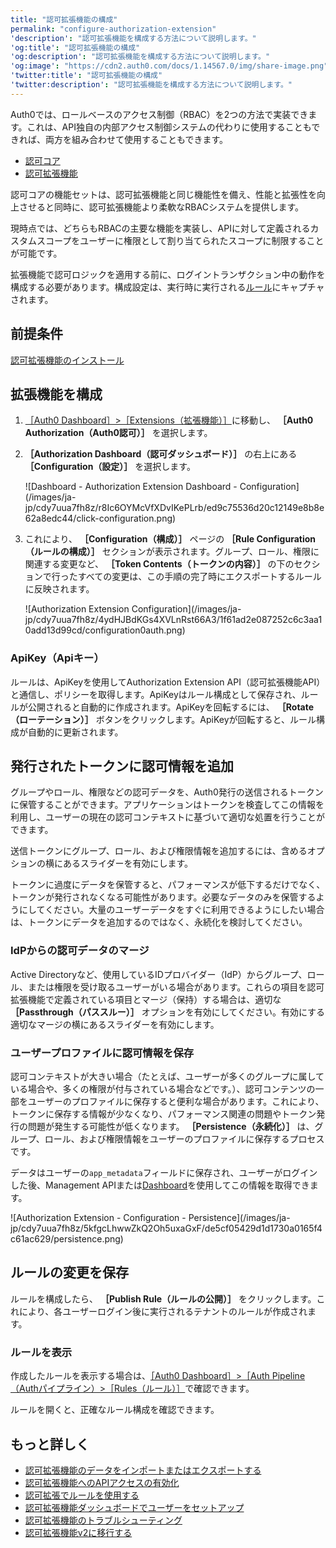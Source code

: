 ```yaml
---
title: "認可拡張機能の構成"
permalink: "configure-authorization-extension"
'description': "認可拡張機能を構成する方法について説明します。"
'og:title': "認可拡張機能の構成"
'og:description': "認可拡張機能を構成する方法について説明します。"
'og:image': "https://cdn2.auth0.com/docs/1.14567.0/img/share-image.png"
'twitter:title': "認可拡張機能の構成"
'twitter:description': "認可拡張機能を構成する方法について説明します。"
---
```


<Callout icon="file-lines" color="#0EA5E9" iconType="regular">

Auth0では、ロールベースのアクセス制御（RBAC）を2つの方法で実装できます。これは、API独自の内部アクセス制御システムの代わりに使用することもできれば、両方を組み合わせて使用することもできます。

* [認可コア](/ja-jp/manage-users/access-control/rbac)
* [認可拡張機能](/ja-jp/customize/extensions/authorization-extension)

認可コアの機能セットは、認可拡張機能と同じ機能性を備え、性能と拡張性を向上させると同時に、認可拡張機能より柔軟なRBACシステムを提供します。

現時点では、どちらもRBACの主要な機能を実装し、APIに対して定義されるカスタムスコープをユーザーに権限として割り当てられたスコープに制限することが可能です。

</Callout>

拡張機能で認可ロジックを適用する前に、ログイントランザクション中の動作を構成する必要があります。構成設定は、実行時に実行される[ルール](/ja-jp/customize/rules)にキャプチャされます。

## 前提条件

[認可拡張機能のインストール](/ja-jp/customize/extensions/authorization-extension/migrate-to-authorization-extension-v2)

## 拡張機能を構成

1. [［Auth0 Dashboard］>［Extensions（拡張機能）］](https://manage.auth0.com/#/extensions)に移動し、 **［Auth0 Authorization（Auth0認可）］** を選択します。
2. **［Authorization Dashboard（認可ダッシュボード）］** の右上にある **［Configuration（設定）］** を選択します。

   <Frame>![Dashboard - Authorization Extension Dashboard - Configuration](/images/ja-jp/cdy7uua7fh8z/r8Ic6OYMcVfXDvIKePLrb/ed9c75536d20c12149e8b8e62a8edc44/click-configuration.png)</Frame>

3. これにより、 **［Configuration（構成）］** ページの **［Rule Configuration（ルールの構成）］** セクションが表示されます。グループ、ロール、権限に関連する変更など、 **［Token Contents（トークンの内容）］** の下のセクションで行ったすべての変更は、この手順の完了時にエクスポートするルールに反映されます。

   <Frame>![Authorization Extension Configuration](/images/ja-jp/cdy7uua7fh8z/4ydHJBdKGs4XVLnRst66A3/1f61ad2e087252c6c3aa10add13d99cd/configuration0auth.png)</Frame>

### ApiKey（Apiキー）

ルールは、ApiKeyを使用してAuthorization Extension API（認可拡張機能API）と通信し、ポリシーを取得します。ApiKeyはルール構成として保存され、ルールが公開されると自動的に作成されます。ApiKeyを回転するには、 **［Rotate（ローテーション）］** ボタンをクリックします。ApiKeyが回転すると、ルール構成が自動的に更新されます。

## 発行されたトークンに認可情報を追加

グループやロール、権限などの認可データを、Auth0発行の送信されるトークンに保管することができます。アプリケーションはトークンを検査してこの情報を利用し、ユーザーの現在の認可コンテキストに基づいて適切な処置を行うことができます。

送信トークンにグループ、ロール、および権限情報を追加するには、含めるオプションの横にあるスライダーを有効にします。

<Warning>

トークンに過度にデータを保管すると、パフォーマンスが低下するだけでなく、トークンが発行されなくなる可能性があります。必要なデータのみを保管するようにしてください。大量のユーザーデータをすぐに利用できるようにしたい場合は、トークンにデータを追加するのではなく、永続化を検討してください。

</Warning>

### IdPからの認可データのマージ

Active Directoryなど、使用しているIDプロバイダー（<Tooltip data-tooltip-id="react-containers-DefinitionTooltip-2" href="/ja-jp/glossary?term=idp" tip="IDプロバイダー（IdP）: デジタルIDを保存および管理するサービス。" cta="用語集の表示">IdP</Tooltip>）からグループ、ロール、または権限を受け取るユーザーがいる場合があります。これらの項目を認可拡張機能で定義されている項目とマージ（保持）する場合は、適切な **［Passthrough（パススルー）］** オプションを有効にしてください。有効にする適切なマージの横にあるスライダーを有効にします。

### ユーザープロファイルに認可情報を保存

認可コンテキストが大きい場合（たとえば、ユーザーが多くのグループに属している場合や、多くの権限が付与されている場合などです。）、認可コンテンツの一部をユーザーのプロファイルに保存すると便利な場合があります。これにより、トークンに保存する情報が少なくなり、パフォーマンス関連の問題やトークン発行の問題が発生する可能性が低くなります。 **［Persistence（永続化）］** は、グループ、ロール、および権限情報をユーザーのプロファイルに保存するプロセスです。

データはユーザーの`app_metadata`フィールドに保存され、ユーザーがログインした後、<Tooltip data-tooltip-id="react-containers-DefinitionTooltip-0" href="/ja-jp/glossary?term=management-api" tip="Management API: 顧客が管理タスクを実行できるようにするための製品。" cta="用語集の表示">Management API</Tooltip>または[Dashboard](https://manage.auth0.com/#/users)を使用してこの情報を取得できます。

<Frame>![Authorization Extension - Configuration - Persistence](/images/ja-jp/cdy7uua7fh8z/5kfgcLhwwZkQ2Oh5uxaGxF/de5cf05429d1d1730a0165f4c61ac629/persistence.png)</Frame>

## ルールの変更を保存

ルールを構成したら、 **［Publish Rule（ルールの公開）］** をクリックします。これにより、各ユーザーログイン後に実行されるテナントのルールが作成されます。

### ルールを表示

作成したルールを表示する場合は、[［Auth0 Dashboard］>［Auth Pipeline（Authパイプライン）>［Rules（ルール）］](https://manage.auth0.com/#/rules)で確認できます。

ルールを開くと、正確なルール構成を確認できます。

## もっと詳しく

* [認可拡張機能のデータをインポートまたはエクスポートする](/ja-jp/customize/extensions/authorization-extension/import-and-export-authorization-extension-data)
* [認可拡張機能へのAPIアクセスの有効化](/ja-jp/customize/extensions/authorization-extension/enable-api-access-to-authorization-extension)
* [認可拡張でルールを使用する](/ja-jp/customize/extensions/authorization-extension/use-rules-with-the-authorization-extension)
* [認可拡張機能ダッシュボードでユーザーをセットアップ](/ja-jp/customize/extensions/authorization-extension/set-up-authorization-extension-users)
* [認可拡張機能のトラブルシューティング](/ja-jp/troubleshoot/authentication-issues/troubleshoot-authorization-extension)
* [認可拡張機能v2に移行する](/ja-jp/customize/extensions/authorization-extension/migrate-to-authorization-extension-v2)